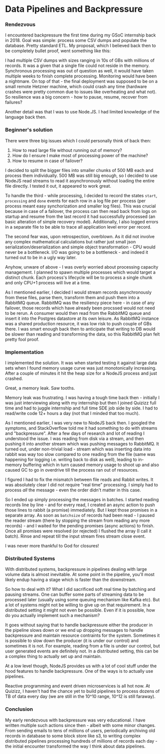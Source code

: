 # Data Pipelines and Backpressure

### Rendezvous

I encountered backpressure the first time during my GSoC internship back in 2018. Goal was simple: process some CSV dumps and populate the database. Pretty standard ETL. My proposal, which I believed back then to be completely bullet proof, went something like this:

l had multiple CSV dumps with sizes ranging in 10s of GBs with millions of records. It was a given that a single file could not reside in the memory. Synchronous processing was out of question as well, it would have taken multiple weeks to finish complete processing. Monitoring would have been a nightmare. On top of that - the final deployment was supposed to be on a small remote Hetzner machine, which could crash any time (hardware crashes were pretty common due to issues like overheating and what not). So resilience was a big concern - how to pause, resume, recover from failures?

Another detail was that I was to use Node.JS. I had limited knowledge of the language back then.

### Beginner's solution

There were three big issues which I could personally think of back then:

1. How to read large file without running out of memory?
2. How do I ensure I make most of processing power of the machine?
3. How to resume in case of failover?

I decided to split the bigger files into smaller chunks of 500 MB each and process them individually. 500 MB was still big enough, so I decided to use NodeJS read streams to read it asynchronously without loading the entire file directly. I tested it out, it appeared to work great.

To handle the third - while processing, I decided to record the states `start`, `processing` and `done` events for each row in a log file per process (per process meant easy synchorization and smaller log files). This was crucial because in case of a failover, the process can then read back from logs on startup and resume from the last record it had successfully processed (an basic alteration of simple recovery model). Additionally, I also logged errors in a separate file to be able to trace all application level error per record.

The second fear was, upon retrospection, overblown. As it did not involve any complex mathematical calculations but rather just small json serialization/deserialization and simple object transformation - CPU would never be a bottleneck. I/O was going to be a bottleneck - and indeed it turned out to be in a ugly way later.

Anyhow, unware of above - I was overly worried about processing capacity management. I planned to spawn multiple processes which would target a distinct chunk. Each process's lifecycle will be to process a single chunk and only CPU+1 process will live at a time.

As I mentioned earlier, I decided I would stream records asynchronously from these files, parse them, transform them and push them into a RabbitMQ queue. RabbitMQ was the resiliency piece here - in case of any failover, those records which have already been procssed would not need to be rerun. A consumer would then read from the RabbitMQ queue and insert it into the Postgres datastore at its own leisure. As RabbitMQ instance was a shared production resource, it was low risk to push couple of GBs there. I was smart enough back then to anticipate that writing to DB would be slower than reading and transforming the data, so this RabbitMQ plan felt pretty fool proof.

### Implementation

I implemented the solution. It was when started testing it against large data sets when I found memory usage curve was just monotonically increasing. After a couple of minutes it hit the heap size for a NodeJS process and just crashed.

Great, a memory leak. Saw tooths.

Memory leak was frustrating. I was having a tough time back then - initially I was just interviewing along with my internship but then I joined Quizizz full time and had to juggle internship and full time SDE job side by side. I had to read/write code 12+ hours a day (not that I minded that too much).

As I mentioned earlier, I was very new to NodeJS back then. I googled the symptoms, and StackOverflow told me it had something to do with streams and "backpressure". After a few days of research and lot of reading I understood the issue. I was reading from disk via a stream, and then pushing it into another stream which was pushing messages to RabbitMQ. It turned out, under non-trivial load - stream which was inserting data into rabbit was way too slow compared to one reading from the file (same was happening for logging i.e. writing back to disk as well), leading to in-memory buffering which in turn caused memory usage to shoot up and also caused GC to go in overdrive till the process ran out of resources.

I figured I had to fix the mismatch between file reads and Rabbit writes. It was absolutely clear I did not require "real time" processing. I simply had to process _all_ the message - even the order didn't matter in this case.

So I ended up simply processing the messages in batches. I started reading records line by line - and for every read, I created an async action to push those lines to rabbit (a promise) immediately. But I kept those promises in a separate array. As soon as `batchsize` of records had been read - I paused the reader stream (there by stopping the stream from reading any more records) - and I waited for the pending promises (async actions) to finish. Once all promises were resolved (or rejected) I flushed the array (I call it batch). Rinse and repeat till the input stream fires stream close event.

I was never more thankful to God for closures!

### Distributed Systems

With distributed systems, backpressure in pipelines dealing with large volume data is almost inevitable. At some point in the pipeline, you'll most likely endup having a stage which is faster than the downstream.

So how to deal with it? What I did sacrificed soft real time by batching and pausing streams. One can buffer some parts of streaming data to be processed later (usually using some queuing mechanism like Kafka etc). But a lot of systems might not be willing to give up on that requirement. In a distributed setting it might not even be possible. Even if it is possible, how do you actually implement such a mechanism?

It goes without saying that to handle backpressure either the producer in the pipeline slows down or we end up dropping messages to handle backpressure and maintain resource contraints for the system. Sometimes it is possible to slow down the producer (it is under our control) and sometimes it is not. For example, reading from a file is under our control, but user generated events are definitely not. In a distributed setting, this can be a complex thing to actually set up and maintain.

At a low level though, NodeJS provides us with a lot of cool stuff under the hood features to handle backpressure. One of the ways is to actually use pipelines.

Reactive programming and event driven microservices is all hot now. At Quizizz, I haven't had the chance yet to build pipelines to process dozens of TB of data every day (we are still in the 10^10 range, 10^12 is still faraway).

### Conclusion

My early rendezvous with backpressure was very educational. I have written multiple such actions since then - albeit with some minor changes. From sending emails to tens of millions of users, periodically archiving old records in database to some block store like s3, to writing complex distributed pipelines processing hundreds of millions of records each day - the initial encounter transformed the way I think about data pipelines.
